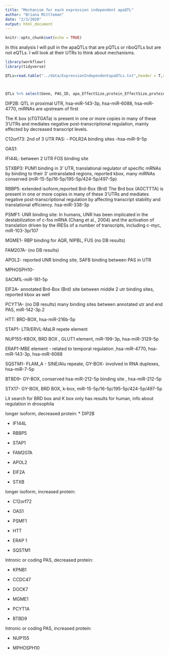 ```yaml
---
title: "Mechanism for each expression independent apaQTL"
author: "Briana Mittleman"
date: "2/3/2020"
output: html_document
---
```


```r
knitr::opts_chunk$set(echo = TRUE)
```

In this analysis I will pull in the apaQTLs that are pQTLs or riboQTLs but are not eQTLs. I will look at their UTRs to think about mechanisms.  

```r
library(workflowr)
library(tidyverse)
```

```r
QTLs=read.table("../data/ExpressionIndependentapaQTLs.txt",header = T,stringsAsFactors = F)



QTLs %>% select(Gene, PAS_ID, apa_EffectSize,protein_EffectSize,protein_pvalue,ribo_EffectSize,ribo_pvalue)
```

DIP2B: QTL in proximal UTR, hsa-miR-143-3p, hsa-miR-6088, hsa-miR-4770, miRNAs are upstream of first 

The K box (cTGTGATa) is present in one or more copies in many of these 3'UTRs and mediates negative post-transcriptional regulation, mainly effected by decreased transcript levels.

C12orf73: 2nd of 3 UTR PAS:
- POLR2A binding sites 
-hsa-miR-9-5p 

OAS1:  

IFI44L: between 2 UTR FOS binding site 


STXBP3: PUM1 binding in 3' UTR, translational regulator of specific mRNAs by binding to their 3' untranslated regions, reported kbox, many miRNAs conserved (miR-15-5p/16-5p/195-5p/424-5p/497-5p)  

RBBP5: extended isoform,reported Brd-Box (Brd)  The Brd box (AGCTTTA) is present in one or more copies in many of these 3'UTRs and mediates negative post-transcriptional regulation by affecting transcript stability and translational efficiency. hsa-miR-338-3p

PSMF1: UNR binding site: In humans, UNR has been implicated in the destabilization of c-fos mRNA (Chang et al., 2004) and the activation of translation driven by the IRESs of a number of transcripts, including c-myc, miR-103-3p/107

MGME1- RBP binding for AQR, NIPBL, FUS (no DB results)

FAM207A- (no DB results)

APOL2- reported UNR binding site, SAFB binding between PAS in UTR

MPHOSPH10-

SACM1L-miR-181-5p

EIF2A- annotated Brd-Box (Brd) site between middle 2 utr binding sites, reported kbox as well 


PCYT1A- (no DB results) many binding sites between annotated utr and end PAS, miR-142-3p.2

HTT: BRD-BOX, hsa-miR-216b-5p


STAP1- LTR/ERVL-MaLR repete element 


NUP155-KBOX, BRD BOX , GLUT1  element, miR-199-3p, hsa-miR-3129-5p

ERAP1-MBE element - related to temporal regulation ,hsa-miR-4770, hsa-miR-143-3p, hsa-miR-6088

SQSTM1- FLAM_A - SINE/Alu repeate, GY-BOX- involved in RNA duplexes, hsa-miR-7-5p

BTBD9-  GY-BOX, conserved hsa-miR-212-5p binding site , hsa-miR-212-5p

STX17- GY-BOX, BRD BOX, k-box, miR-15-5p/16-5p/195-5p/424-5p/497-5p

Lit search for BRD box and K box only has results for human, info about regulation in drosophila 



longer isoform, decreased protein: 
* DIP2B  

* IF144L  

* RBBP5  

* STAP1  

* FAM207A  

* APOL2  

* EIF2A  

* STXB  

longer isoform, increased protein:  

* C12orf72

* OAS1  

* PSMF1  

* HTT  

* ERAP 1 

* SQSTM1  

Intronic or coding PAS, decreased protein:  

* KPNB1  

* CCDC47  

* DOCK7  

* MGME1  

* PCYT1A  

* BTBD9  

Intronic or coding PAS, increased protein:  

* NUP155  

* MPHOSPH10

